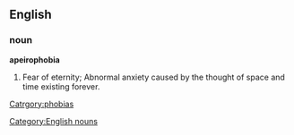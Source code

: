 ==English==
===noun===
'''apeirophobia'''
# Fear of eternity; Abnormal anxiety caused by the thought of space and time existing forever. 
[[Catrgory:phobias]]
[[Category:English nouns]]